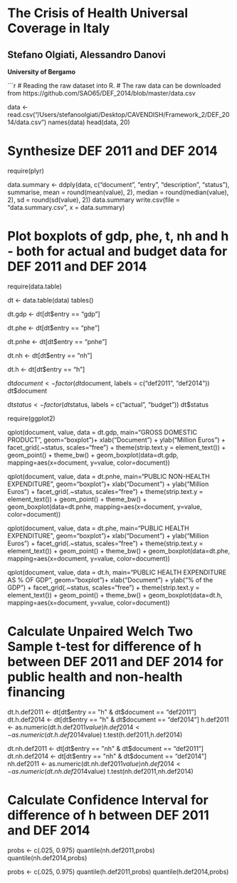 The Crisis of Health Universal Coverage in Italy
========================================================
Stefano Olgiati, Alessandro Danovi
-------------------------------------------------------
**University of Bergamo**

```r
# Reading the raw dataset into R.
# The raw data can be downloaded from https://github.com/SAO65/DEF_2014/blob/master/data.csv

data <- read.csv("/Users/stefanoolgiati/Desktop/CAVENDISH/Framework_2/DEF_2014/data.csv")
names(data)
head(data, 20)

# Synthesize DEF 2011 and DEF 2014
require(plyr)

data.summary <- ddply(data, c("document", "entry", "description", "status"), summarise,
                      mean = round(mean(value), 2),
                      median = round(median(value), 2),
                      sd = round(sd(value), 2))
data.summary
write.csv(file = "data.summary.csv", x = data.summary)


# Plot boxplots of gdp, phe, t, nh and h - both for actual and budget data for DEF 2011 and DEF 2014
require(data.table)

dt <- data.table(data)
tables()

dt.gdp <- dt[dt$entry == "gdp"]

dt.phe <- dt[dt$entry == "phe"]

dt.pnhe <- dt[dt$entry == "pnhe"]

dt.nh <- dt[dt$entry == "nh"]

dt.h <- dt[dt$entry == "h"]

dt$document <- factor(dt$document, labels = c("def2011", "def2014"))
dt$document

dt$status <- factor(dt$status, labels = c("actual", "budget"))
dt$status

require(ggplot2)

qplot(document, value, data = dt.gdp, main="GROSS DOMESTIC PRODUCT",
      geom="boxplot")+ xlab("Document") + ylab("Million Euros") + facet_grid(.~status, scales="free") + theme(strip.text.y = element_text()) + geom_point() + theme_bw() + geom_boxplot(data=dt.gdp, 
        mapping=aes(x=document, y=value, color=document))

qplot(document, value, data = dt.pnhe, main="PUBLIC NON-HEALTH EXPENDITURE",
      geom="boxplot")+ xlab("Document") + ylab("Million Euros") + facet_grid(.~status, scales="free") + theme(strip.text.y = element_text()) + geom_point() + theme_bw() + geom_boxplot(data=dt.pnhe, mapping=aes(x=document, y=value, color=document))

qplot(document, value, data = dt.phe, main="PUBLIC HEALTH EXPENDITURE",
      geom="boxplot")+ xlab("Document") + ylab("Million Euros") + facet_grid(.~status, scales="free") + theme(strip.text.y = element_text()) + geom_point() + theme_bw() + geom_boxplot(data=dt.phe, mapping=aes(x=document, y=value, color=document))

qplot(document, value, data = dt.h, main="PUBLIC HEALTH EXPENDITURE AS % OF GDP",
      geom="boxplot")+ xlab("Document") + ylab("% of the GDP") + facet_grid(.~status, scales="free") + theme(strip.text.y = element_text()) + geom_point() + theme_bw() + geom_boxplot(data=dt.h, mapping=aes(x=document, y=value, color=document))

# Calculate Unpaired Welch Two Sample t-test for difference of h between DEF 2011 and DEF 2014 for public health and non-health financing
dt.h.def2011 <- dt[dt$entry == "h" & dt$document == "def2011"]
dt.h.def2014 <- dt[dt$entry == "h" & dt$document == "def2014"]
h.def2011 <- as.numeric(dt.h.def2011$value)
h.def2014 <- as.numeric(dt.h.def2014$value)
t.test(h.def2011,h.def2014)

dt.nh.def2011 <- dt[dt$entry == "nh" & dt$document == "def2011"]
dt.nh.def2014 <- dt[dt$entry == "nh" & dt$document == "def2014"]
nh.def2011 <- as.numeric(dt.nh.def2011$value)
nh.def2014 <- as.numeric(dt.nh.def2014$value)
t.test(nh.def2011,nh.def2014)

# Calculate Confidence Interval for difference of h between DEF 2011 and DEF 2014
probs <- c(.025, 0.975)
quantile(nh.def2011,probs)
quantile(nh.def2014,probs)

probs <- c(.025, 0.975)
quantile(h.def2011,probs)
quantile(h.def2014,probs)